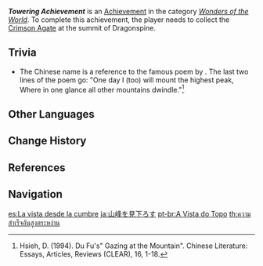 {{Achievement Infobox
|id           = 81040
|order id     = 1041
|category     = Wonders of the World
|description  = Reach the summit of Dragonspine.
|requirements = Collect the [[Crimson Agate]] at the summit of Dragonspine.
|primogems    = 5
|tracking     = 
|hidden       = 1
|topic        = 
|type         = Exploration
}}
'''''Towering Achievement''''' is an [[Achievement]] in the category ''[[Wonders of the World]]''. To complete this achievement, the player needs to collect the [[Crimson Agate]] at the summit of Dragonspine.

==Trivia==
* The Chinese name is a reference to the famous poem {{lang|''Gazing at the Mountain''|zh=望岳}} by {{w|Du Fu}}. The last two lines of the poem go: "One day I (too) will mount the highest peak, Where in one glance all other mountains dwindle."<ref>Hsieh, D. (1994). Du Fu's" Gazing at the Mountain". Chinese Literature: Essays, Articles, Reviews (CLEAR), 16, 1-18.</ref>
<!--
==Video Guides==
{{EVT
|video1   = 
|caption1 = 
}}
-->

==Other Languages==
{{Other Languages
|en      = Towering Achievement
|zhs     = 一览众山小
|zhs_rm  = Yī Lǎn Zhòng Shān Xiǎo
|zht     = 一覽眾山小
|zht_rm  = Yī Lǎn Zhòng Shān Xiǎo
|zh_tl   = Where in One Glance All Other Mountains Dwindle
|ja      = 山峰を見下ろす
|ja_rm   = Yamao wo Miorosu{{Assumed}}
|ja_tl   = To Look Down on the Mountain Summit
|ko      = 정상에서 본 광경
|ko_rm   = Jeongsangeseo Bon Gwanggyeong
|ko_tl   = View From the Top
|es      = La vista desde la cumbre
|es_tl   = The View From the Peak
|fr      = Impressionnant exploit
|fr_tl   = Impressive Achievement
|ru      = На вершине мира
|ru_tl   = At the Top of the World
|th      = ความสำเร็จอันสูงตระหง่าน
|th_rm   = 
|th_tl   = 
|vi      = Thành Tựu Đỉnh Cao
|vi_tl   = 
|de      = Ein Blick von oben
|de_tl   = A Look From Above
|id      = Pemandangan dari Puncak Gunung
|id_tl   = The View From the Top of the Mountain
|pt      = A Vista do Topo
|pt_tl   = 
|tr      = Yüksek Başarım
|tr_tl   = High Achievement
|it      = Risultato imponente
|it_tl   = 
}}

==Change History==
{{Change History|1.2}}

==References==
{{Reflist}}

==Navigation==
{{Achievement Navbox|Wonders of the World|Exploration}}

[[es:La vista desde la cumbre]]
[[ja:山峰を見下ろす]]
[[pt-br:A Vista do Topo]]
[[th:ความสำเร็จอันสูงตระหง่าน]]